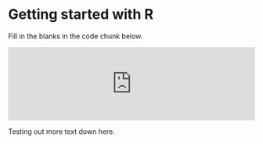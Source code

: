 # Getting started with R

Fill in the blanks in the code chunk below.

<!---LEARNR EX 1-->

<iframe style="margin:0 auto; min-width: 100%;" id="ex1" class="interactive" src=" https://brendancullen.shinyapps.io/lab-3-glm-ex1/" scrolling="no" frameborder="no"></iframe>

<!---------------->

Testing out more text down here.

<script>
  iFrameResize({}, ".interactive");
</script>
